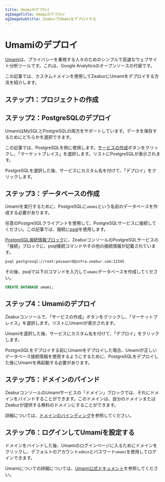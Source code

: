 ```yaml
---
title: Umamiのデプロイ
ogImageTitle: Umamiのデプロイ
ogImageSubtitle: ZeaburでUmamiをデプロイする
---
```



# Umamiのデプロイ

[Umami](https://umami.is/)は、プライバシーを重視する人々のためのシンプルで高速なウェブサイト分析ツールです。これは、Google Analyticsのオープンソースの代替です。

この記事では、カスタムドメインを使用してZeaburにUmamiをデプロイする方法を紹介します。

## ステップ1：プロジェクトの作成

<CreateProject />

## ステップ2：PostgreSQLのデプロイ

UmamiはMySQLとPostgreSQLの両方をサポートしています。データを保存するためにどちらかを選択できます。

この記事では、PostgreSQLを例に使用します。[サービスの作成](/marketplace/umami/deploy-postgresql.png)ボタンをクリックし、「マーケットプレイス」を選択します。リストにPostgreSQLが表示されます。

PostgreSQLを選択した後、サービスにカスタム名を付けて、「デプロイ」をクリックします。

## ステップ3：データベースの作成

Umamiを実行するために、PostgreSQLに`umami`という名前のデータベースを作成する必要があります。

任意のPostgreSQLクライアントを使用して、PostgreSQLサービスに接続してください。この記事では、接続に[psql](https://www.postgresql.org/docs/9.1/app-psql.html)を使用します。

[PostgreSQL接続情報ブロック](/marketplace/umami/postgre-connect.png)に、ZeaburコンソールのPostgreSQLサービスの「接続」ブロックに、psql接続コマンドやその他の接続情報が記載されています。

```bash
psql postgresql://root:password@infra.zeabur.com:12345
```

その後、psqlで以下のコマンドを入力して`umami`データベースを作成してください。

```sql
CREATE DATABASE umami;
```

## ステップ4：Umamiのデプロイ

Zeaburコンソールで、「サービスの作成」ボタンをクリックし、「マーケットプレイス」を選択します。リストにUmamiが表示されます。

Umamiを選択した後、サービスにカスタム名を付けて、「デプロイ」をクリックします。

<Callout>
  PostgreSQLをデプロイする前にUmamiをデプロイした場合、Umamiが正しいデータベース接続情報を使用するようにするために、PostgreSQLをデプロイした後にUmamiを再起動する必要があります。
</Callout>

## ステップ5：ドメインのバインド

ZeaburコンソールのUmamiサービスの「ドメイン」ブロックでは、それにドメインをバインドすることができます。このドメインは、自分のドメインまたはZeaburが提供する無料のドメインにすることができます。

詳細については、[ドメインのバインディング](../deploy/domain-binding)を参照してください。

## ステップ6：ログインしてUmamiを設定する

ドメインをバインドした後、Umamiのログインページに入るためにドメインをクリックし、デフォルトのアカウント`admin`とパスワード`umami`を使用してログインできます。

Umamiについての詳細については、[Umami公式ドキュメント](https://umami.is/docs)を参照してください。